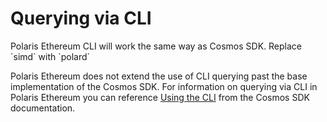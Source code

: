 
# Querying via CLI
 
<Callout type="info" emoji="ℹ️">
  Polaris Ethereum CLI will work the same way as Cosmos SDK. Replace `simd` with `polard`
</Callout>

Polaris Ethereum does not extend the use of CLI querying past the base implementation of the Cosmos SDK.
For information on querying via CLI in Polaris Ethereum you can reference [Using the CLI](https://docs.cosmos.network/main/run-node/interact-node#using-the-cli) 
from the Cosmos SDK documentation.